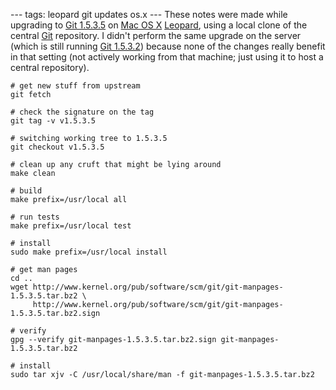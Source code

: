---
tags: leopard git updates os.x
---
These notes were made while upgrading to [[Git 1.5.3.5]] on [[Mac OS X]] [[Leopard]], using a local clone of the central [[Git]] repository. I didn't perform the same upgrade on the server (which is still running [[Git 1.5.3.2]]) because none of the changes really benefit in that setting (not actively working from that machine; just using it to host a central repository).

<pre># get new stuff from upstream
git fetch

# check the signature on the tag
git tag -v v1.5.3.5

# switching working tree to 1.5.3.5
git checkout v1.5.3.5

# clean up any cruft that might be lying around
make clean

# build
make prefix=/usr/local all

# run tests
make prefix=/usr/local test

# install
sudo make prefix=/usr/local install

# get man pages
cd ..
wget http://www.kernel.org/pub/software/scm/git/git-manpages-1.5.3.5.tar.bz2 \
     http://www.kernel.org/pub/software/scm/git/git-manpages-1.5.3.5.tar.bz2.sign

# verify
gpg --verify git-manpages-1.5.3.5.tar.bz2.sign git-manpages-1.5.3.5.tar.bz2

# install
sudo tar xjv -C /usr/local/share/man -f git-manpages-1.5.3.5.tar.bz2</pre>
